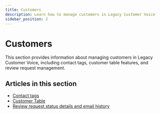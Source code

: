 ```yaml
---
title: Customers
description: Learn how to manage customers in Legacy Customer Voice
sidebar_position: 2
---
```


# Customers

This section provides information about managing customers in Legacy Customer Voice, including contact tags, customer table features, and review request management.

## Articles in this section

- [Contact tags](/legacy/customer-voice/customers/contact-tags)
- [Customer Table](/legacy/customer-voice/customers/customer-table)
- [Review request status details and email history](/legacy/customer-voice/customers/review-request-status)